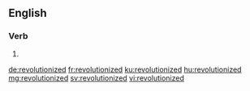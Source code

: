 ==English==

===Verb===
{{head|en|verb form}}

# {{en-past of|revolutionize}}

[[de:revolutionized]]
[[fr:revolutionized]]
[[ku:revolutionized]]
[[hu:revolutionized]]
[[mg:revolutionized]]
[[sv:revolutionized]]
[[vi:revolutionized]]